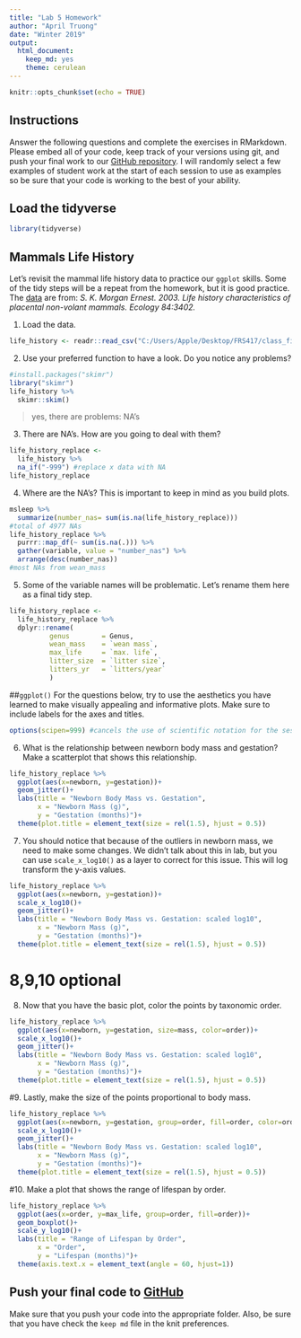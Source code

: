 ```yaml
---
title: "Lab 5 Homework"
author: "April Truong"
date: "Winter 2019"
output:
  html_document:
    keep_md: yes
    theme: cerulean
---
```


```r
knitr::opts_chunk$set(echo = TRUE)
```

## Instructions
Answer the following questions and complete the exercises in RMarkdown. Please embed all of your code, keep track of your versions using git, and push your final work to our [GitHub repository](https://github.com/FRS417-DataScienceBiologists). I will randomly select a few examples of student work at the start of each session to use as examples so be sure that your code is working to the best of your ability.

## Load the tidyverse
```r
library(tidyverse)
```

## Mammals Life History
Let's revisit the mammal life history data to practice our `ggplot` skills. Some of the tidy steps will be a repeat from the homework, but it is good practice. The [data](http://esapubs.org/archive/ecol/E084/093/) are from: *S. K. Morgan Ernest. 2003. Life history characteristics of placental non-volant mammals. Ecology 84:3402.*

1. Load the data.
```r
life_history <- readr::read_csv("C:/Users/Apple/Desktop/FRS417/class_files-master/data/mammal_lifehistories_v2.csv")
```

2. Use your preferred function to have a look. Do you notice any problems?
```r
#install.packages("skimr")
library("skimr")
life_history %>% 
  skimr::skim()
```
> yes, there are problems: NA's

3. There are NA's. How are you going to deal with them?
```r
life_history_replace <- 
  life_history %>% 
  na_if("-999") #replace x data with NA
life_history_replace
```


4. Where are the NA's? This is important to keep in mind as you build plots.
```r
msleep %>% 
  summarize(number_nas= sum(is.na(life_history_replace))) 
#total of 4977 NAs
life_history_replace %>% 
  purrr::map_df(~ sum(is.na(.))) %>%
  gather(variable, value = "number_nas") %>%
  arrange(desc(number_nas))
#most NAs from wean_mass
```


5. Some of the variable names will be problematic. Let's rename them here as a final tidy step.

```r
life_history_replace <- 
  life_history_replace %>% 
  dplyr::rename(
          genus        = Genus,
          wean_mass    = `wean mass`,
          max_life     = `max. life`,
          litter_size  = `litter size`,
          litters_yr   = `litters/year`
          )
```

##`ggplot()`
For the questions below, try to use the aesthetics you have learned to make visually appealing and informative plots. Make sure to include labels for the axes and titles.
```r
options(scipen=999) #cancels the use of scientific notation for the session
```

6. What is the relationship between newborn body mass and gestation? Make a scatterplot that shows this relationship. 
```r
life_history_replace %>% 
  ggplot(aes(x=newborn, y=gestation))+
  geom_jitter()+
  labs(title = "Newborn Body Mass vs. Gestation",
       x = "Newborn Mass (g)",
       y = "Gestation (months)")+ 
  theme(plot.title = element_text(size = rel(1.5), hjust = 0.5))
```


7. You should notice that because of the outliers in newborn mass, we need to make some changes. We didn't talk about this in lab, but you can use `scale_x_log10()` as a layer to correct for this issue. This will log transform the y-axis values.
```r
life_history_replace %>% 
  ggplot(aes(x=newborn, y=gestation))+
  scale_x_log10()+
  geom_jitter()+
  labs(title = "Newborn Body Mass vs. Gestation: scaled log10",
       x = "Newborn Mass (g)",
       y = "Gestation (months)")+ 
  theme(plot.title = element_text(size = rel(1.5), hjust = 0.5))
```


# 8,9,10 optional

8. Now that you have the basic plot, color the points by taxonomic order.
```r
life_history_replace %>% 
  ggplot(aes(x=newborn, y=gestation, size=mass, color=order))+
  scale_x_log10()+
  geom_jitter()+
  labs(title = "Newborn Body Mass vs. Gestation: scaled log10",
       x = "Newborn Mass (g)",
       y = "Gestation (months)")+ 
  theme(plot.title = element_text(size = rel(1.5), hjust = 0.5))
```


#9. Lastly, make the size of the points proportional to body mass.
```r
life_history_replace %>% 
  ggplot(aes(x=newborn, y=gestation, group=order, fill=order, color=order, size=order))+
  scale_x_log10()+
  geom_jitter()+
  labs(title = "Newborn Body Mass vs. Gestation: scaled log10",
       x = "Newborn Mass (g)",
       y = "Gestation (months)")+ 
  theme(plot.title = element_text(size = rel(1.5), hjust = 0.5))
```


#10. Make a plot that shows the range of lifespan by order.
```r
life_history_replace %>% 
  ggplot(aes(x=order, y=max_life, group=order, fill=order))+ 
  geom_boxplot()+
  scale_y_log10()+
  labs(title = "Range of Lifespan by Order",
       x = "Order",
       y = "Lifespan (months)")+
  theme(axis.text.x = element_text(angle = 60, hjust=1))
```


## Push your final code to [GitHub](https://github.com/FRS417-DataScienceBiologists)
Make sure that you push your code into the appropriate folder. Also, be sure that you have check the `keep md` file in the knit preferences.